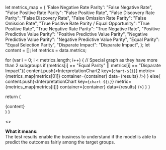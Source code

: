 

  let metrics_map = {
    'False Negative Rate Parity': "False Negative Rate",
    "False Positive Rate Parity": "False Positive Rate",
    "False Discovery Rate Parity": "False Discovery Rate",
    "False Omission Rate Parity": "False Omission Rate",
    "True Positive Rate Parity / Equal Opportunity": "True Positive Rate",
    "True Negative Rate Parity": "True Negative Rate",
    "Positive Predictive Value Parity": "Positive Predictive Value Parity",
    "Negative Predictive Value Parity": "Negative Predictive Value Parity",
    "Equal Parity": "Equal Selection Parity",
    "Disparate Impact": "Disparate Impact",
  };
  let content = [];
  let metrics = data.metrics;
  
  for (var i = 0; i < metrics.length; i++) {
    // Special graph as they have more than 2 subgroups
    if (metrics[i] == "Equal Parity" || metrics[i] == "Disparate Impact"){
      content.push(<InterpretationChart2
        key={`chart-${i}`}
        metric={metrics_map[metrics[0]]}
        container={container}
        data={results}
      />)
    }
    else{
      content.push(<InterpretationChart
        key={`chart-${i}`}
        metric={metrics_map[metrics[i]]}
        container={container}
        data={results}
      />)
    }
  }

  return (
    <div>{content}</div>
  )
}

<>
  <div>
    <b>What it means:</b>
    <br/>
    The test results enable the business to understand if the model is able to predict the outcomes fairly among the target groups. 
    <GetInterpretation
      data={props.getIBData(ib_cid, gid)}
      container={props.container}
      results={props.getResults(cid, gid)}
    />
  </div>
</>